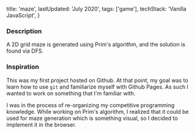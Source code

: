   title: 'maze',
  lastUpdated: 'July 2020',
  tags: ['game'],
  techStack: 'Vanilla JavaScript',
}

### Description

A 2D grid maze is generated using Prim's algorithm, and the solution is found via DFS.

### Inspiration

This was my first project hosted on Github. At that point, my goal was to learn how to use `git` and familiarize myself with Github Pages. As such I wanted to work on something that I'm familiar with.

I was in the process of re-organizing my competitive programming knowledge. While working on Prim's algorithm, I realized that it could be used for maze generation which is something visual, so I decided to implement it in the browser.

